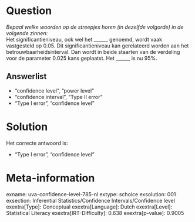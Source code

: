 Question
========

*Bepaal welke woorden op de streepjes horen (in dezelfde volgorde) in de
volgende zinnen:*\
Het significantieniveau, ook wel het ______ genoemd, wordt vaak
vastgesteld op 0.05. Dit significantieniveau kan gerelateerd worden aan
het betrouwbaarheidsinterval. Dan wordt in beide staarten van de
verdeling voor de parameter 0.025 kans geplaatst. Het ______ is nu
95%.

Answerlist
----------

* "confidence level", "power level"
* "confidence interval", "Type II error"
* "Type I error", "confidence level"

Solution
========

Het correcte antwoord is: 

* "Type I error", "confidence level"

Meta-information
================
exname: uva-confidence-level-785-nl
extype: schoice
exsolution: 001
exsection: Inferential Statistics/Confidence Intervals/Confidence level
exextra[Type]: Conceptual
exextra[Language]: Dutch
exextra[Level]: Statistical Literacy
exextra[IRT-Difficulty]: 0.638
exextra[p-value]: 0.9005
